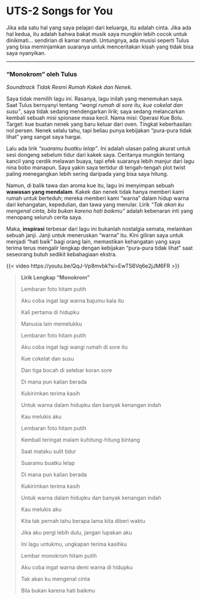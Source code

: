 # UTS-2 Songs for You

Jika ada satu hal yang saya pelajari dari keluarga, itu adalah cinta. Jika ada hal kedua, itu adalah bahwa bakat musik saya mungkin lebih cocok untuk dinikmati... sendirian di kamar mandi. Untungnya, ada musisi seperti Tulus yang bisa meminjamkan suaranya untuk menceritakan kisah yang tidak bisa saya nyanyikan.

---

### "Monokrom" oleh Tulus

*Soundtrack Tidak Resmi Rumah Kakek dan Nenek.*

Saya tidak memilih lagu ini. Rasanya, lagu inilah yang menemukan saya. Saat Tulus bernyanyi tentang *"wangi rumah di sore itu, kue cokelat dan susu"*, saya tidak sedang mendengarkan lirik; saya sedang melancarkan kembali sebuah misi spionase masa kecil. Nama misi: Operasi Kue Bolu. Target: kue buatan nenek yang baru keluar dari oven. Tingkat keberhasilan: nol persen. Nenek selalu tahu, tapi beliau punya kebijakan "pura-pura tidak lihat" yang sangat saya hargai.

Lalu ada lirik *"suaramu buatku lelap"*. Ini adalah ulasan paling akurat untuk sesi dongeng sebelum tidur dari kakek saya. Ceritanya mungkin tentang kancil yang cerdik melawan buaya, tapi efek suaranya lebih manjur dari lagu nina bobo manapun. Saya yakin saya tertidur di tengah-tengah plot twist paling menegangkan lebih sering daripada yang bisa saya hitung.

Namun, di balik tawa dan aroma kue itu, lagu ini menyimpan sebuah **wawasan yang mendalam**. Kakek dan nenek tidak hanya memberi kami rumah untuk berteduh; mereka memberi kami "warna" dalam hidup warna dari kehangatan, kepedulian, dan tawa yang menular. Lirik *"Tak akan ku mengenal cinta, bila bukan karena hati baikmu"* adalah kebenaran inti yang menopang seluruh cerita saya.

Maka, **inspirasi** terbesar dari lagu ini bukanlah nostalgia semata, melainkan sebuah janji. Janji untuk meneruskan "warna" itu. Kini giliran saya untuk menjadi "hati baik" bagi orang lain, memastikan kehangatan yang saya terima terus mengalir lengkap dengan kebijakan "pura-pura tidak lihat" saat seseorang butuh sedikit kebahagiaan ekstra.

{{< video https://youtu.be/QqJ-Vp8mvbk?si=EwTS6Vq6e2jJM6FR >}}

> **Lirik Lengkap "Monokrom"**
>
> Lembaran foto hitam putih
>
> Aku coba ingat lagi warna bajumu kala itu
>
> Kali pertama di hidupku
>
> Manusia lain memelukku
>
> Lembaran foto hitam putih
>
> Aku coba ingat lagi wangi rumah di sore itu
>
> Kue cokelat dan susu
>
> Dan tiga bocah di selebar koran sore
>
> Di mana pun kalian berada
>
> Kukirimkan terima kasih
>
> Untuk warna dalam hidupku dan banyak kenangan indah
>
> Kau melukis aku
>
> Lembaran foto hitam putih
>
> Kembali teringat malam kuhitung-hitung bintang
>
> Saat mataku sulit tidur
>
> Suaramu buatku lelap
>
> Di mana pun kalian berada
>
> Kukirimkan terima kasih
>
> Untuk warna dalam hidupku dan banyak kenangan indah
>
> Kau melukis aku
>
> Kita tak pernah tahu berapa lama kita diberi waktu
>
> Jika aku pergi lebih dulu, jangan lupakan aku
>
> Ini lagu untukmu, ungkapan terima kasihku
>
> Lembar monokrom hitam putih
>
> Aku coba ingat warna demi warna di hidupku
>
> Tak akan ku mengenal cinta
>
> Bila bukan karena hati baikmu